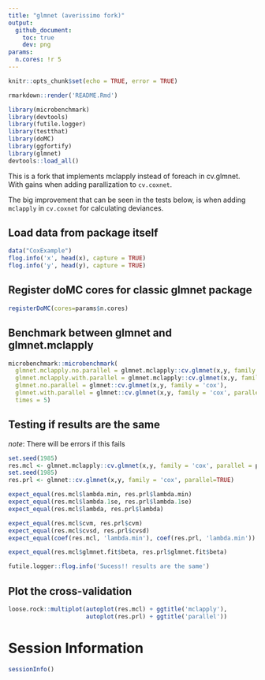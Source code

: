 ```yaml
---
title: "glmnet (averissimo fork)"
output: 
  github_document:
    toc: true
    dev: png
params:
  n.cores: !r 5
---
```


```r
knitr::opts_chunk$set(echo = TRUE, error = TRUE)
```

```r
rmarkdown::render('README.Rmd')
```


```r
library(microbenchmark)
library(devtools)
library(futile.logger)
library(testthat)
library(doMC)
library(ggfortify)
library(glmnet)
devtools::load_all()
```

This is a fork that implements mclapply instead of foreach in cv.glmnet. With gains when adding parallization to `cv.coxnet`.

The big improvement that can be seen in the tests below, is when adding `mclapply` in `cv.coxnet` for calculating deviances.


## Load data from package itself

```r
data("CoxExample")
flog.info('x', head(x), capture = TRUE)
flog.info('y', head(y), capture = TRUE)
```

## Register doMC cores for classic glmnet package

```r
registerDoMC(cores=params$n.cores)
```

## Benchmark between glmnet and glmnet.mclapply

```r
microbenchmark::microbenchmark(
  glmnet.mclapply.no.parallel = glmnet.mclapply::cv.glmnet(x,y, family = 'cox'),
  glmnet.mclapply.with.parallel = glmnet.mclapply::cv.glmnet(x,y, family = 'cox', parallel = params$n.cores),
  glmnet.no.parallel = glmnet::cv.glmnet(x,y, family = 'cox'),
  glmnet.with.parallel = glmnet::cv.glmnet(x,y, family = 'cox', parallel=TRUE),
  times = 5)
```

## Testing if results are the same

*note*: There will be errors if this fails

```r
set.seed(1985)
res.mcl <- glmnet.mclapply::cv.glmnet(x,y, family = 'cox', parallel = params$n.cores)
set.seed(1985)
res.prl <- glmnet::cv.glmnet(x,y, family = 'cox', parallel=TRUE)

expect_equal(res.mcl$lambda.min, res.prl$lambda.min)
expect_equal(res.mcl$lambda.1se, res.prl$lambda.1se)
expect_equal(res.mcl$lambda, res.prl$lambda)

expect_equal(res.mcl$cvm, res.prl$cvm)
expect_equal(res.mcl$cvsd, res.prl$cvsd)
expect_equal(coef(res.mcl, 'lambda.min'), coef(res.prl, 'lambda.min'))

expect_equal(res.mcl$glmnet.fit$beta, res.prl$glmnet.fit$beta)

futile.logger::flog.info('Sucess!! results are the same')
```

## Plot the cross-validation

```r
loose.rock::multiplot(autoplot(res.mcl) + ggtitle('mclapply'),
                      autoplot(res.prl) + ggtitle('parallel'))
```


# Session Information

```r
sessionInfo()
```

